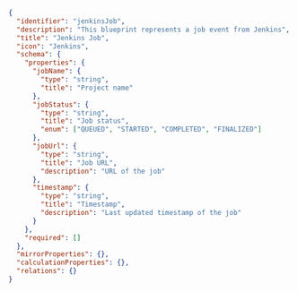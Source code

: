 ```json showLineNumbers
{
  "identifier": "jenkinsJob",
  "description": "This blueprint represents a job event from Jenkins",
  "title": "Jenkins Job",
  "icon": "Jenkins",
  "schema": {
    "properties": {
      "jobName": {
        "type": "string",
        "title": "Project name"
      },
      "jobStatus": {
        "type": "string",
        "title": "Job status",
        "enum": ["QUEUED", "STARTED", "COMPLETED", "FINALIZED"]
      },
      "jobUrl": {
        "type": "string",
        "title": "Job URL",
        "description": "URL of the job"
      },
      "timestamp": {
        "type": "string",
        "title": "Timestamp",
        "description": "Last updated timestamp of the job"
      }
    },
    "required": []
  },
  "mirrorProperties": {},
  "calculationProperties": {},
  "relations": {}
}
```
